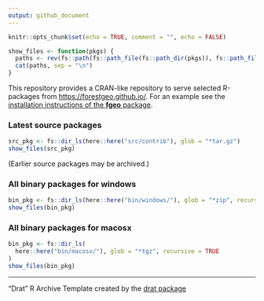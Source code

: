 ```yaml
---
output: github_document
---
```


```r
knitr::opts_chunk$set(echo = TRUE, comment = "", echo = FALSE)

show_files <- function(pkgs) {
  paths <- rev(fs::path(fs::path_file(fs::path_dir(pkgs)), fs::path_file(pkgs)))
  cat(paths, sep = "\n")
}
```

This repository provides a CRAN-like repository to serve selected R-packages from <https://forestgeo.github.io/>. For an example see the [installation instructions of the __fgeo__ package](https://forestgeo.github.io/fgeo/#installation).

### Latest source packages

```r
src_pkg <- fs::dir_ls(here::here("src/contrib"), glob = "*tar.gz")
show_files(src_pkg)
```

(Earlier source packages may be archived.)

### All binary packages for windows

```r
bin_pkg <- fs::dir_ls(here::here("bin/windows/"), glob = "*zip", recurse = TRUE)
show_files(bin_pkg)
```

### All binary packages for macosx

```r
bin_pkg <- fs::dir_ls(
  here::here("bin/macosx/"), glob = "*tgz", recursive = TRUE
)
show_files(bin_pkg)
```

---

"Drat" R Archive Template created by the [drat package](https://CRAN.R-project.org/package=drat)

